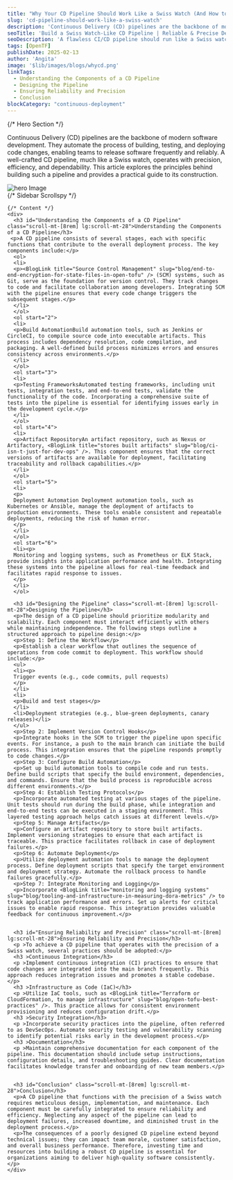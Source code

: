 ```yaml
---
title: "Why Your CD Pipeline Should Work Like a Swiss Watch (And How to Build One)"
slug: 'cd-pipeline-should-work-like-a-swiss-watch'
description: 'Continuous Delivery (CD) pipelines are the backbone of modern software development. They automate the process of building, testing, and deploying code changes, enabling teams to release software frequently and reliably. A well-crafted CD pipeline, much like a Swiss watch, operates with precision, efficiency, and dependability.'
seoTitle: 'Build a Swiss Watch-Like CD Pipeline | Reliable & Precise Deployments | Improwised Tech'
seoDescription: 'A flawless CI/CD pipeline should run like a Swiss watch—precise, automated, and reliable. Learn how to build efficient pipelines that deliver with confidence.'
tags: [OpenTF]
publishDate: 2025-02-13
author: 'Angita'
image: '$lib/images/blogs/whycd.png'
linkTags:
  - Understanding the Components of a CD Pipeline
  - Designing the Pipeline
  - Ensuring Reliability and Precision
  - Conclusion
blockCategory: "continuous-deployment"
---
```



<div class="blog-details relative">
  {/* Hero Section */}
  <div class="flex flex-col items-center justify-center">
    <p>Continuous Delivery (CD) pipelines are the backbone of modern software development. They automate the process of building, testing, and deploying code changes, enabling teams to release software frequently and reliably. A well-crafted CD pipeline, much like a Swiss watch, operates with precision, efficiency, and dependability. This article explores the principles behind building such a pipeline and provides a practical guide to its construction.</p>
    <Image src={blogImageInner} alt="hero Image" class="w-auto py-20" />
  </div>

  <div class="grid grid-cols-1 lg:grid-cols-[400px_1fr] gap-6">
    {/* Sidebar Scrollspy */}
    <Sidebar insideMdx="inside" />

    {/* Content */}
    <div>
      <h3 id="Understanding the Components of a CD Pipeline" class="scroll-mt-[8rem] lg:scroll-mt-28">Understanding the Components of a CD Pipeline</h3>
     <p>A CD pipeline consists of several stages, each with specific functions that contribute to the overall deployment process. The key components include:</p>
      <ol>
      <li>
      <p><BlogLink title="Source Control Management" slug="blog/end-to-end-encryption-for-state-files-in-open-tofu" /> (SCM) systems, such as Git, serve as the foundation for version control. They track changes to code and facilitate collaboration among developers. Integrating SCM with the pipeline ensures that every code change triggers the subsequent stages.</p>
      </li>
      </ol>
      <ol start="2">
      <li>
      <p>Build AutomationBuild automation tools, such as Jenkins or CircleCI, to compile source code into executable artifacts. This process includes dependency resolution, code compilation, and packaging. A well-defined build process minimizes errors and ensures consistency across environments.</p>
      </li>
      </ol>
      <ol start="3">
      <li>
      <p>Testing FrameworksAutomated testing frameworks, including unit tests, integration tests, and end-to-end tests, validate the functionality of the code. Incorporating a comprehensive suite of tests into the pipeline is essential for identifying issues early in the development cycle.</p>
      </li>
      </ol>
      <ol start="4">
      <li>
      <p>Artifact RepositoryAn artifact repository, such as Nexus or Artifactory, <BlogLink title="stores built artifacts" slug="blog/ci-isn-t-just-for-dev-ops" />. This component ensures that the correct versions of artifacts are available for deployment, facilitating traceability and rollback capabilities.</p>
      </li>
      </ol>
      <ol start="5">
      <li>
      <p>
      Deployment Automation Deployment automation tools, such as Kubernetes or Ansible, manage the deployment of artifacts to production environments. These tools enable consistent and repeatable deployments, reducing the risk of human error.
      </p>
      </li>
      </ol>
      <ol start="6">
      <li><p>
      Monitoring and logging systems, such as Prometheus or ELK Stack, provide insights into application performance and health. Integrating these systems into the pipeline allows for real-time feedback and facilitates rapid response to issues.
      </p>
      </li>
      </ol>

      <h3 id="Designing the Pipeline" class="scroll-mt-[8rem] lg:scroll-mt-28">Designing the Pipeline</h3>
      <p>The design of a CD pipeline should prioritize modularity and scalability. Each component must interact efficiently with others while maintaining independence. The following steps outline a structured approach to pipeline design:</p>
      <p>Step 1: Define the Workflow</p>
      <p>Establish a clear workflow that outlines the sequence of operations from code commit to deployment. This workflow should include:</p>
      <ul>
      <li><p>
      Trigger events (e.g., code commits, pull requests)
      </p>
      </li>
      <li>
      <p>Build and test stages</p>
      </li>
      <li>Deployment strategies (e.g., blue-green deployments, canary releases)</li>
      </ul>
      <p>Step 2: Implement Version Control Hooks</p>
      <p>Integrate hooks in the SCM to trigger the pipeline upon specific events. For instance, a push to the main branch can initiate the build process. This integration ensures that the pipeline responds promptly to code changes.</p>
      <p>Step 3: Configure Build Automation</p>
      <p>Set up build automation tools to compile code and run tests. Define build scripts that specify the build environment, dependencies, and commands. Ensure that the build process is reproducible across different environments.</p>
      <p>Step 4: Establish Testing Protocols</p>
      <p>Incorporate automated testing at various stages of the pipeline. Unit tests should run during the build phase, while integration and end-to-end tests can be executed in a staging environment. This layered testing approach helps catch issues at different levels.</p>
      <p>Step 5: Manage Artifacts</p>
      <p>Configure an artifact repository to store built artifacts. Implement versioning strategies to ensure that each artifact is traceable. This practice facilitates rollback in case of deployment failures.</p>
      <p>Step 6: Automate Deployment</p>
      <p>Utilize deployment automation tools to manage the deployment process. Define deployment scripts that specify the target environment and deployment strategy. Automate the rollback process to handle failures gracefully.</p>
      <p>Step 7: Integrate Monitoring and Logging</p>
      <p>Incorporate <BlogLink title="monitoring and logging systems" slug="blog/tooling-and-infrastructure-in-measuring-dora-metrics" /> to track application performance and errors. Set up alerts for critical issues to enable rapid response. This integration provides valuable feedback for continuous improvement.</p>


      <h3 id="Ensuring Reliability and Precision" class="scroll-mt-[8rem] lg:scroll-mt-28">Ensuring Reliability and Precision</h3>
      <p >To achieve a CD pipeline that operates with the precision of a Swiss watch, several practices should be adopted:</p>
      <h3 >Continuous Integration</h3>
      <p >Implement continuous integration (CI) practices to ensure that code changes are integrated into the main branch frequently. This approach reduces integration issues and promotes a stable codebase.</p>
      <h3 >Infrastructure as Code (IaC)</h3>
      <p >Utilize IaC tools, such as <BlogLink title="Terraform or CloudFormation, to manage infrastructure" slug="blog/open-tofu-best-practices" />. This practice allows for consistent environment provisioning and reduces configuration drift.</p>
      <h3 >Security Integration</h3>
      <p >Incorporate security practices into the pipeline, often referred to as DevSecOps. Automate security testing and vulnerability scanning to identify potential risks early in the development process.</p>
      <h3 >Documentation</h3>
      <p >Maintain comprehensive documentation for each component of the pipeline. This documentation should include setup instructions, configuration details, and troubleshooting guides. Clear documentation facilitates knowledge transfer and onboarding of new team members.</p>


      <h3 id="Conclusion" class="scroll-mt-[8rem] lg:scroll-mt-28">Conclusion</h3>
      <p>A CD pipeline that functions with the precision of a Swiss watch requires meticulous design, implementation, and maintenance. Each component must be carefully integrated to ensure reliability and efficiency. Neglecting any aspect of the pipeline can lead to deployment failures, increased downtime, and diminished trust in the deployment process.</p>
      <p>The consequences of a poorly designed CD pipeline extend beyond technical issues; they can impact team morale, customer satisfaction, and overall business performance. Therefore, investing time and resources into building a robust CD pipeline is essential for organizations aiming to deliver high-quality software consistently.</p>    
    </div>
  </div>
</div>
